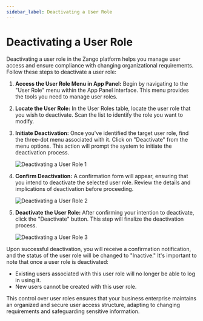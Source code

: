 ```yaml
---
sidebar_label: Deactivating a User Role
---
```

# Deactivating a User Role

Deactivating a user role in the Zango platform helps you manage user access and ensure compliance with changing organizational requirements. Follow these steps to deactivate a user role:

1. **Access the User Role Menu in App Panel:**
   Begin by navigating to the "User Role" menu within the App Panel interface. This menu provides the tools you need to manage user roles.

2. **Locate the User Role:**
   In the User Roles table, locate the user role that you wish to deactivate. Scan the list to identify the role you want to modify.

3. **Initiate Deactivation:**
   Once you've identified the target user role, find the three-dot menu associated with it. Click on "Deactivate" from the menu options. This action will prompt the system to initiate the deactivation process.

   ![Deactivating a User Role 1](/img/user-roles/deactivating-a-user-role1.png)

4. **Confirm Deactivation:**
   A confirmation form will appear, ensuring that you intend to deactivate the selected user role. Review the details and implications of deactivation before proceeding.

   ![Deactivating a User Role 2](/img/user-roles/deactivating-a-user-role2.png)

5. **Deactivate the User Role:**
   After confirming your intention to deactivate, click the "Deactivate" button. This step will finalize the deactivation process.

   ![Deactivating a User Role 3](/img/user-roles/deactivating-a-user-role3.png)

Upon successful deactivation, you will receive a confirmation notification, and the status of the user role will be changed to "Inactive." It's important to note that once a user role is deactivated:

- Existing users associated with this user role will no longer be able to log in using it.
- New users cannot be created with this user role.

This control over user roles ensures that your business enterprise maintains an organized and secure user access structure, adapting to changing requirements and safeguarding sensitive information.